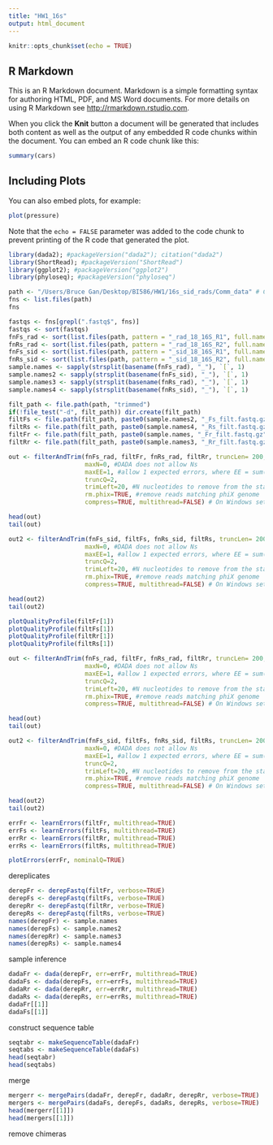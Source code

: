 ---
title: "HW1_16s"
output: html_document
---

```{r setup, include=FALSE}
knitr::opts_chunk$set(echo = TRUE)
```

## R Markdown

This is an R Markdown document. Markdown is a simple formatting syntax for authoring HTML, PDF, and MS Word documents. For more details on using R Markdown see <http://rmarkdown.rstudio.com>.

When you click the **Knit** button a document will be generated that includes both content as well as the output of any embedded R code chunks within the document. You can embed an R code chunk like this:

```{r cars}
summary(cars)
```

## Including Plots

You can also embed plots, for example:

```{r pressure, echo=FALSE}
plot(pressure)
```

Note that the `echo = FALSE` parameter was added to the code chunk to prevent printing of the R code that generated the plot.

```{r}
library(dada2); #packageVersion("dada2"); citation("dada2")
library(ShortRead); #packageVersion("ShortRead")
library(ggplot2); #packageVersion("ggplot2")
library(phyloseq); #packageVersion("phyloseq")
```

```{r}
path <- "/Users/Bruce Gan/Desktop/BI586/HW1/16s_sid_rads/Comm_data" # CHANGE ME to the directory containing the fastq files after unzipping.
fns <- list.files(path)
fns
```

```{r}
fastqs <- fns[grepl(".fastq$", fns)]
fastqs <- sort(fastqs)
fnFs_rad <- sort(list.files(path, pattern = "_rad_18_16S_R1", full.names = TRUE))
fnRs_rad <- sort(list.files(path, pattern = "_rad_18_16S_R2", full.names = TRUE))
fnFs_sid <- sort(list.files(path, pattern = "_sid_18_16S_R1", full.names = TRUE))
fnRs_sid <- sort(list.files(path, pattern = "_sid_18_16S_R2", full.names = TRUE))
sample.names <- sapply(strsplit(basename(fnFs_rad), "_"), `[`, 1)
sample.names2 <- sapply(strsplit(basename(fnFs_sid), "_"), `[`, 1)
sample.names3 <- sapply(strsplit(basename(fnRs_rad), "_"), `[`, 1)
sample.names4 <- sapply(strsplit(basename(fnRs_sid), "_"), `[`, 1)
```

```{r}
filt_path <- file.path(path, "trimmed")
if(!file_test("-d", filt_path)) dir.create(filt_path)
filtFs <- file.path(filt_path, paste0(sample.names2, "_Fs_filt.fastq.gz"))
filtRs <- file.path(filt_path, paste0(sample.names4, "_Rs_filt.fastq.gz"))
filtFr <- file.path(filt_path, paste0(sample.names, "_Fr_filt.fastq.gz"))
filtRr <- file.path(filt_path, paste0(sample.names3, "_Rr_filt.fastq.gz"))
```

```{r}
out <- filterAndTrim(fnFs_rad, filtFr, fnRs_rad, filtRr, truncLen= 200, #to filter out 0 length sequences
                     maxN=0, #DADA does not allow Ns
                     maxEE=1, #allow 1 expected errors, where EE = sum(10^(-Q/10)); more conservative, model converges
                     truncQ=2, 
                     trimLeft=20, #N nucleotides to remove from the start of each read: ITS2 primer = F 20bp
                     rm.phix=TRUE, #remove reads matching phiX genome
                     compress=TRUE, multithread=FALSE) # On Windows set multithread=FALSE

head(out)
tail(out)
```

```{r}
out2 <- filterAndTrim(fnFs_sid, filtFs, fnRs_sid, filtRs, truncLen= 200, #to filter out 0 length sequences
                     maxN=0, #DADA does not allow Ns
                     maxEE=1, #allow 1 expected errors, where EE = sum(10^(-Q/10)); more conservative, model converges
                     truncQ=2, 
                     trimLeft=20, #N nucleotides to remove from the start of each read: ITS2 primer = F 20bp
                     rm.phix=TRUE, #remove reads matching phiX genome
                     compress=TRUE, multithread=FALSE) # On Windows set multithread=FALSE

head(out2)
tail(out2)
```


```{r}
plotQualityProfile(filtFr[1])
plotQualityProfile(filtFs[1])
plotQualityProfile(filtRr[1])
plotQualityProfile(filtRs[1])
```

```{r}
out <- filterAndTrim(fnFs_rad, filtFr, fnRs_rad, filtRr, truncLen= 200, #to filter out 0 length sequences
                     maxN=0, #DADA does not allow Ns
                     maxEE=1, #allow 1 expected errors, where EE = sum(10^(-Q/10)); more conservative, model converges
                     truncQ=2, 
                     trimLeft=20, #N nucleotides to remove from the start of each read: ITS2 primer = F 20bp
                     rm.phix=TRUE, #remove reads matching phiX genome
                     compress=TRUE, multithread=FALSE) # On Windows set multithread=FALSE

head(out)
tail(out)
```

```{r}
out2 <- filterAndTrim(fnFs_sid, filtFs, fnRs_sid, filtRs, truncLen= 200, #to filter out 0 length sequences
                     maxN=0, #DADA does not allow Ns
                     maxEE=1, #allow 1 expected errors, where EE = sum(10^(-Q/10)); more conservative, model converges
                     truncQ=2, 
                     trimLeft=20, #N nucleotides to remove from the start of each read: ITS2 primer = F 20bp
                     rm.phix=TRUE, #remove reads matching phiX genome
                     compress=TRUE, multithread=FALSE) # On Windows set multithread=FALSE

head(out2)
tail(out2)
```

```{r}
errFr <- learnErrors(filtFr, multithread=TRUE)
errFs <- learnErrors(filtFs, multithread=TRUE)
errRr <- learnErrors(filtRr, multithread=TRUE)
errRs <- learnErrors(filtRs, multithread=TRUE)
```
```{r}
plotErrors(errFr, nominalQ=TRUE)
```

dereplicates
```{r}
derepFr <- derepFastq(filtFr, verbose=TRUE)
derepFs <- derepFastq(filtFs, verbose=TRUE)
derepRr <- derepFastq(filtRr, verbose=TRUE)
derepRs <- derepFastq(filtRs, verbose=TRUE)
names(derepFr) <- sample.names
names(derepFs) <- sample.names2
names(derepRr) <- sample.names3
names(derepRs) <- sample.names4
```

sample inference
```{r}
dadaFr <- dada(derepFr, err=errFr, multithread=TRUE)
dadaFs <- dada(derepFs, err=errFs, multithread=TRUE)
dadaRr <- dada(derepRr, err=errRr, multithread=TRUE)
dadaRs <- dada(derepRs, err=errRs, multithread=TRUE)
dadaFr[[1]]
dadaFs[[1]]
```

construct sequence table
```{r}
seqtabr <- makeSequenceTable(dadaFr)
seqtabs <- makeSequenceTable(dadaFs)
head(seqtabr)
head(seqtabs)
```

merge
```{r}
mergerr <- mergePairs(dadaFr, derepFr, dadaRr, derepRr, verbose=TRUE)
mergers <- mergePairs(dadaFs, derepFs, dadaRs, derepRs, verbose=TRUE)
head(mergerr[[1]])
head(mergers[[1]])
```

remove chimeras
